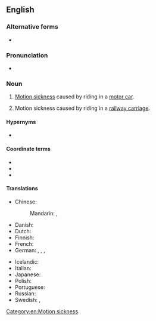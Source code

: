 {{also|car sickness}}
==English==

===Alternative forms===
* {{l|en|car sickness}}

===Pronunciation===
* {{a|UK}} {{IPA|en|/ˈkɑː(ɹ)ˌsɪk.nəs/}}

===Noun===
{{en-noun|-}}

# [[motion sickness|Motion sickness]] caused by riding in a [[motor car]].
# {{lb|en|dated}} Motion sickness caused by riding in a [[railway carriage]].

====Hypernyms====
* {{l|en|motion sickness}}

====Coordinate terms====
* {{l|en|airsickness}}
* {{l|en|seasickness}}
* {{l|en|trainsickness}}

====Translations====
{{trans-top|motion sickness due to riding in a vehicle}}
* Chinese:
*: Mandarin: {{t+|cmn|暈車|sc=Hani}}, {{t+|cmn|晕车|tr=yūnchē|sc=Hani}}
* Danish: {{t|da|køresyge}}
* Dutch: {{t|nl|wagenziekte|f}}
* Finnish: {{t+|fi|matkapahoinvointi}}
* French: {{t+|fr|mal de la route|m}}
* German: {{t+|de|Reisekrankheit|f}}, {{t|de|Autokrankheit|f}}, {{t|de|Übelkeit beim Autofahren|f}}, {{t|de|Übelkeit vom Autofahren|f}}
{{trans-mid}}
* Icelandic: {{t|is|bílveiki|f}}
* Italian: {{t|it|mal d'auto|m}}
* Japanese: {{t|ja|車酔い|tr=くるまよい, kurumayoi}}
* Polish: {{t+|pl|choroba lokomocyjna|f}}
* Portuguese: {{t|pt|enjoo de viagem|m}}
* Russian: {{t|ru|[[тошнота́]] от [[поездка|пое́здки]] в [[автотранспорт|автотра́нспорте]]|f}}
* Swedish: {{t|sv|åksjuka}}, {{t|sv|rörelsesjuka}}
{{trans-bottom}}

[[Category:en:Motion sickness]]